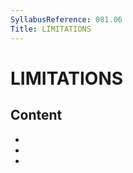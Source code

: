 ```yaml
---
SyllabusReference: 081.06
Title: LIMITATIONS
---
```


# LIMITATIONS

## Content

- <Link href="081.06.01" />
- <Link href="081.06.02" />
- <Link href="081.06.03" />
